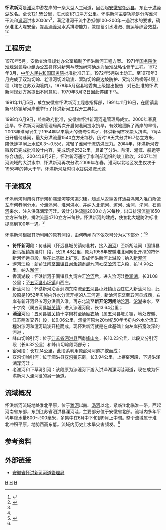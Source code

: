 {{中国自然保护单位
|级别 = 市级自然保护区
|名称 = 怀洪新河浍河湿地
|子项 = 
|图片 = 
|图片大小 = 
|说明 = 
|省名 = 
|市/县名 = 蚌埠市
|所在 = [[安徽省|安徽省]][[蚌埠市|蚌埠市]][[固镇县|固镇县]]
|分类 = 内陆湿地自然保护区
|面积 = 6000 hm<sup>2</sup>
|建立时间 = 2004-02-02
}}

'''怀洪新河'''是[[淮河|淮河]]中游左岸的一条大型人工河道，因西起[[安徽省|安徽省]][[怀远县|怀远县]]，东止于[[洪泽湖|洪泽湖]]故名。全长121.55公里，汇水面积1.2平方公里。怀洪新河主要功能是分泻淮河干流和[[涡河|涡河]]洪水2000m<sup>3</sup>，满足淮河干流中游抵御100-200年一遇洪水的要求，确保淮北大堤安全，提高[[漴潼河|漴潼河]]水系排涝能力，兼顾蓄引水灌溉、航运等综合效益。<ref name="中国河湖大典">{{cite book zh |author=《[[中国河湖大典|中国河湖大典]]》编纂委员会 |title=《中国河湖大典·淮河卷》 |format=M |edition=1 |location=北京 |publisher=中国水利水电出版社 |date=2010年9月 |pages=108～110页 |id= ISBN 978-7-5084-7953-8}}</ref><ref>{{cite web | language = zh-cn | publisher = 新华网 | title = 治淮战略性骨干工程之一——怀洪新河全面竣工 | url = http://news3.xinhuanet.com/newscenter/2004-09/06/content_1950959.htm | date = 2004-09-06 | accessdate = 2013-03-26 | deadurl = yes | archiveurl = https://web.archive.org/web/20131029163933/http://news3.xinhuanet.com/newscenter/2004-09/06/content_1950959.htm | archivedate = 2013-10-29 }}</ref>
==工程历史==
1970年5月，安徽省治淮规划办公室编制了怀洪新河工程方案。
1971年[[国务院治淮规划领导小组办公室|国务院治淮规划领导小组办公室]]将怀洪新河与茨淮新河确定为治淮战略性骨干工程。1972年3月，[[中华人民共和国国务院|中华人民共和国国务院]]批准批准开工。1972年5月破土动工。至1976年3月完成了双沟切岭、老淮河切滩疏浚、双沟切岭段边坡防护、双沟公路桥等4项工程（均在江苏双沟境内）。1978年5月宿县地委向上级提出报告，对已批准的怀洪新河规划方案提出不同意见，1979年3月12日因此停建下马。

1991年11月5日，成立安徽省怀洪新河工程总指挥部，1991年11月16日，在固镇县新马桥镇解河岸重举行了怀洪新河工程开工典礼。

1998年6月9日，经省政府批准，安徽省怀洪新河河道管理局成立。2000年春夏连旱，怀洪新河河道管理局两次开启何巷闸提水抗旱，有效地缓解了两岸的旱情。2003年淮河发生了1954年以来最大的流域性洪水，怀洪新河首次投入抗洪，7月4日开启何巷闸，最大分洪流量1540立方米每秒，历时18天共分洪16.7亿立方米，降低蚌埠闸上水位0.3～0.5米，减轻了淮河干流防洪压力。2004年，怀洪新河安徽段已完成批准设计内容，完成筑堤252公里，具备了分洪、除涝、灌溉、航运等综合功能。2004年9月2日，怀洪新河通过了水利部组织的竣工验收。2007年淮河流域的大洪水中，怀洪新河再次分洪.2009年冬春，淮河以北地区发生仅次于1958年的特大干旱，怀洪新河及时引水提供灌溉水源
==干流概况==
怀洪新河利用符怀新河和漴潼河等河道兴建，起点从安徽省怀远县涡河入淮口附近左岸何巷闸分水，分泄涡河、淮河洪水，并纳入[[北淝河|北淝河]]、[[澥河|澥河]]、[[浍河|浍河]]、[[沱河|沱河]]、[[石梁河_(天井湖)|石梁河]]来水，注入洪泽湖溧河洼。设计分洪流量2000立方米每秒，出口排涝流量1650立方米每秒，排洪流量4710立方米每秒。怀洪新河的建成，使淮北大堤防洪标准提高到100年一遇。<ref name="中国河湖大典"/>

怀洪新河根据其所利用的原有河段，由何巷闸向下依次可分为以下部分：<ref name="中国河湖大典"/><ref>{{cite web | language = zh-cn | publisher = 安徽省水利厅 | title = 怀洪新河工程 | url = http://www.ahsl.gov.cn/websites/style1/slnj_view.php?id=67 | date =  | accessdate = 2013-03-26 | archive-url = https://web.archive.org/web/20110902184919/http://www.ahsl.gov.cn/websites/style1/slnj_view.php?id=67 | archive-date = 2011-09-02 | dead-url = yes }}</ref>
*'''符怀新河'''段：何巷闸（怀远县城关镇何巷村，接入[[涡河|涡河]]）至新胡洼闸（固镇县[[新马桥镇|新马桥镇]]胡洼村）段，长26.48公里，原为1958年安徽淮北河网化开挖的符怀新河怀远县段，后在此基础上扩宽，形成怀洪新河上游段；纳入[[新淝河|新淝河]]
*澥河洼段：新胡洼闸至[[固镇县|固镇县]][[刘集镇_(固镇县)|刘集镇]]南部九湾社区[[浍河|浍河]]汇入段，长14.98公里，纳入[[澥河|澥河]]；
*香涧湖段：怀洪新河于固镇县九湾左汇[[浍河|浍河]]后，进入浍河洼[[香涧湖|香涧湖]]，长31.08公里；至[[五河县|五河县]][[小圩镇_(五河县)|小圩镇]]山西庄。
*新浍河段：怀洪新河沿香涧湖东南流至[[五河县|五河县]][[小圩镇_(五河县)|小圩镇]]山西庄进入新浍河段，此段原是1952年实施内外水分流开挖的人工河道，新浍河东流至五河县城西，右岸有新开河经五河分洪闸入淮，再东北流至'''新开沱河闸'''纳[[沱河|沱河]]、[[沱湖|沱湖]]来水，至十字岗（属五河县[[城关镇_(五河县)|城关镇]]）进入漴潼河段，长13.64公里；
*'''漴潼河'''段：五河县[[城关镇_(五河县)|城关镇]]十字岗村至[[杨庵农场|杨庵农场]]（属五河县城关镇，地处安徽、江苏两省交界）段，长9.06公里，漴潼河原为20世纪50年代初内外水分流工程沿漴河和潼河疏浚开挖而成，现怀洪新河就是在此基础上向左岸拓宽浚深的河道；
*峰山切岭引河：位于[[江苏省|江苏省]][[泗洪县|泗洪县]]西南[[峰山乡|峰山乡]]，长10.23公里，此段又分引河段（长6.32公里）和峰山切岭段两部分；
*窑河段：长12.14公里，此段系利用原窑河河道扩挖而成；
*双沟切岭引河：位于泗洪县[[双沟镇_(泗洪县)|双沟镇]]东南，长3.94公里，上接窑河段，下通洪泽湖溧河洼；
*老淮河和下草湾引河：该段原为漴潼河下游入洪泽湖溧河洼河道，现在成为怀洪新河入溧河洼的另一通道。
==流域概况==
怀洪新河流域地处淮北平原，位于[[濉河|濉河]]以南、[[涡河|涡河]]以北，紧临淮北临淮一带，西起河南省东部，东到江苏省泗洪县溧河洼，主要部分位于安徽省北部。流域内多年平均年降水量800～900毫米，多集中在6月中下旬到9月上中旬。整个流域属于淮北冲积平原，地势西高东低。流域内历史上水旱灾害频发。<ref name="中国河湖大典"/>
==参考资料==
{{reflist}}
==外部链接==
*[https://web.archive.org/web/20140527205522/http://www.ahhhxh.cn/welcome/ 安徽省怀洪新河河道管理局]
{{淮河}}
[[Category:淮河水系|H]]
[[Category:安徽河流|H]]
[[Category:江苏河流|H]]
